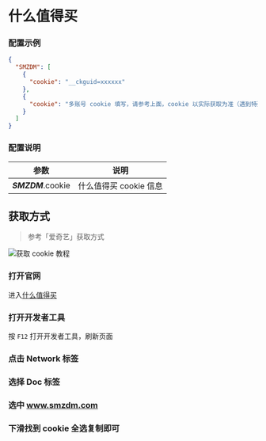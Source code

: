 
<CardList />

# 什么值得买

### 配置示例

```json filename="config.json" copy filename="config.json"
{
  "SMZDM": [
    {
      "cookie": "__ckguid=xxxxxx"
    },
    {
      "cookie": "多账号 cookie 填写，请参考上面，cookie 以实际获取为准（遇到特殊字符如双引号\" 请加反斜杠转义）"
    }
  ]
}
```

### 配置说明

|        参数        |          说明          |
| :----------------: | :--------------------: |
| _**SMZDM**_.cookie | 什么值得买 cookie 信息 |

## 获取方式

> 参考「爱奇艺」获取方式

![获取 cookie 教程](../img/iqiyi_cookie.png)

<Steps>

### 打开官网

进入[什么值得买](https://www.smzdm.com/)

### 打开开发者工具

按 `F12` 打开开发者工具，刷新页面

### 点击 Network 标签

### 选择 Doc 标签

### 选中 www.smzdm.com

### 下滑找到 cookie 全选复制即可

</Steps>
